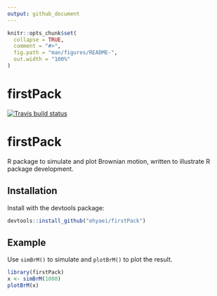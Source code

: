 ```yaml
---
output: github_document
---
```


<!-- README.md is generated from README.Rmd. Please edit that file -->

```r
knitr::opts_chunk$set(
  collapse = TRUE,
  comment = "#>",
  fig.path = "man/figures/README-",
  out.width = "100%"
)
```

# firstPack

<!-- badges: start -->
[![Travis build status](https://travis-ci.com/ehyaei/firstPack.svg?branch=master)](https://travis-ci.com/ehyaei/firstPack)
<!-- badges: end -->

# firstPack

R package to simulate and plot Brownian motion, written to illustrate R package development.


## Installation

Install with the devtools package:

```r
devtools::install_github("ehyaei/firstPack")
```

## Example

Use `simBrM()` to simulate and `plotBrM()` to plot the result.

```r
library(firstPack)
x <- simBrM(1000)
plotBrM(x)
```

